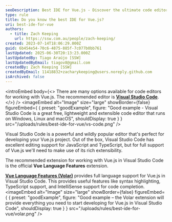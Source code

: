 ```yaml
---
seoDescription: Best IDE for Vue.js - Discover the ultimate code editor for your Vue.js project with Visual Studio Code's rich extensibility and official Vue Language Features extension.
type: rule
title: Do you know the best IDE for Vue.js?
uri: best-ide-for-vue
authors:
  - title: Zach Keeping
    url: https://ssw.com.au/people/zach-keeping/
created: 2023-07-14T18:06:29.000Z
guid: 6b454e54-70c6-4875-885f-7c077b0bb761
lastUpdated: 2025-06-30T20:13:23.000Z
lastUpdatedBy: Tiago Araújo [SSW]
lastUpdatedByEmail: tiagov8@gmail.com
createdBy: Zach Keeping [SSW]
createdByEmail: 11418832+zacharykeeping@users.noreply.github.com
isArchived: false
---
```


<introEmbed
  body={<>
There are many options available for code editors for working with Vue.js. The recommended editor is **[Visual Studio Code](https://visualstudio.microsoft.com/downloads/)**.
  </>}
/>
<imageEmbed
  alt="Image"
  size="large"
  showBorder={false}
  figureEmbed={ {
    preset: "goodExample",
    figure: "Good example - Visual Studio Code is a great free, lightweight and extensible code editor that runs on Windows, Linux and macOS",
    shouldDisplay: true
  } }
  src="/uploads/rules/best-ide-for-vue/vs-code.png"
/>

Visual Studio Code is a powerful and wildly popular editor that's perfect for developing your Vue.js project. Out of the box, Visual Studio Code has excellent editing support for JavaScript and TypeScript, but for full support of Vue.js we'll need to make use of its rich extensibility.

The recommended extension for working with Vue.js in Visual Studio Code is the official **Vue Language Features** extension.

**[Vue Language Features (Volar)](https://marketplace.visualstudio.com/items?itemName=Vue.volar)** provides full language support for Vue.js in Visual Studio Code. This provides useful features like syntax highlighting, TypeScript support, and IntelliSense support for code completion.
<imageEmbed
  alt="Image"
  size="large"
  showBorder={false}
  figureEmbed={ {
    preset: "goodExample",
    figure: "Good example – the Volar extension will provide everything you need to start developing for Vue.js in Visual Studio Code",
    shouldDisplay: true
  } }
  src="/uploads/rules/best-ide-for-vue/volar.png"
/>
